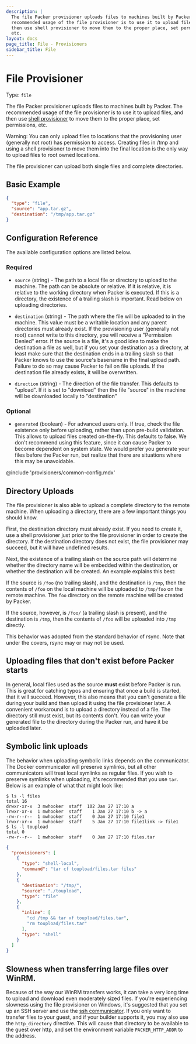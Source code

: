 ```yaml
---
description: |
  The file Packer provisioner uploads files to machines built by Packer. The
  recommended usage of the file provisioner is to use it to upload files, and
  then use shell provisioner to move them to the proper place, set permissions,
  etc.
layout: docs
page_title: File - Provisioners
sidebar_title: File
---
```


# File Provisioner

Type: `file`

The file Packer provisioner uploads files to machines built by Packer. The
recommended usage of the file provisioner is to use it to upload files, and
then use [shell provisioner](/docs/provisioners/shell) to move them to the
proper place, set permissions, etc.

Warning: You can only upload files to locations that the provisioning user
(generally not root) has permission to access. Creating files in /tmp and
using a shell provisioner to move them into the final location is the only
way to upload files to root owned locations.

The file provisioner can upload both single files and complete directories.

## Basic Example

```json
{
  "type": "file",
  "source": "app.tar.gz",
  "destination": "/tmp/app.tar.gz"
}
```

## Configuration Reference

The available configuration options are listed below.

### Required

- `source` (string) - The path to a local file or directory to upload to the
  machine. The path can be absolute or relative. If it is relative, it is
  relative to the working directory when Packer is executed. If this is a
  directory, the existence of a trailing slash is important. Read below on
  uploading directories.

- `destination` (string) - The path where the file will be uploaded to in the
  machine. This value must be a writable location and any parent directories
  must already exist. If the provisioning user (generally not root) cannot
  write to this directory, you will receive a "Permission Denied" error.
  If the source is a file, it's a good idea to make the
  destination a file as well, but if you set your destination as a directory,
  at least make sure that the destination ends in a trailing slash so that
  Packer knows to use the source's basename in the final upload path. Failure
  to do so may cause Packer to fail on file uploads. If the destination file
  already exists, it will be overwritten.

- `direction` (string) - The direction of the file transfer. This defaults to
  "upload". If it is set to "download" then the file "source" in the machine
  will be downloaded locally to "destination"

### Optional

- `generated` (boolean) - For advanced users only. If true, check the file
  existence only before uploading, rather than upon pre-build validation.
  This allows to upload files created on-the-fly. This defaults to false. We
  don't recommend using this feature, since it can cause Packer to become
  dependent on system state. We would prefer you generate your files before
  the Packer run, but realize that there are situations where this may be
  unavoidable.

@include 'provisioners/common-config.mdx'

## Directory Uploads

The file provisioner is also able to upload a complete directory to the remote
machine. When uploading a directory, there are a few important things you
should know.

First, the destination directory must already exist. If you need to create it,
use a shell provisioner just prior to the file provisioner in order to create
the directory. If the destination directory does not exist, the file
provisioner may succeed, but it will have undefined results.

Next, the existence of a trailing slash on the source path will determine
whether the directory name will be embedded within the destination, or whether
the destination will be created. An example explains this best:

If the source is `/foo` (no trailing slash), and the destination is `/tmp`,
then the contents of `/foo` on the local machine will be uploaded to `/tmp/foo`
on the remote machine. The `foo` directory on the remote machine will be
created by Packer.

If the source, however, is `/foo/` (a trailing slash is present), and the
destination is `/tmp`, then the contents of `/foo` will be uploaded into `/tmp`
directly.

This behavior was adopted from the standard behavior of rsync. Note that under
the covers, rsync may or may not be used.

## Uploading files that don't exist before Packer starts

In general, local files used as the source **must** exist before Packer is run.
This is great for catching typos and ensuring that once a build is started,
that it will succeed. However, this also means that you can't generate a file
during your build and then upload it using the file provisioner later. A
convenient workaround is to upload a directory instead of a file. The directory
still must exist, but its contents don't. You can write your generated file to
the directory during the Packer run, and have it be uploaded later.

## Symbolic link uploads

The behavior when uploading symbolic links depends on the communicator. The
Docker communicator will preserve symlinks, but all other communicators will
treat local symlinks as regular files. If you wish to preserve symlinks when
uploading, it's recommended that you use `tar`. Below is an example of what
that might look like:

```text
$ ls -l files
total 16
drwxr-xr-x  3 mwhooker  staff  102 Jan 27 17:10 a
lrwxr-xr-x  1 mwhooker  staff    1 Jan 27 17:10 b -> a
-rw-r--r--  1 mwhooker  staff    0 Jan 27 17:10 file1
lrwxr-xr-x  1 mwhooker  staff    5 Jan 27 17:10 file1link -> file1
$ ls -l toupload
total 0
-rw-r--r--  1 mwhooker  staff    0 Jan 27 17:10 files.tar
```

```json
{
  "provisioners": [
    {
      "type": "shell-local",
      "command": "tar cf toupload/files.tar files"
    },
    {
      "destination": "/tmp/",
      "source": "./toupload",
      "type": "file"
    },
    {
      "inline": [
        "cd /tmp && tar xf toupload/files.tar",
        "rm toupload/files.tar"
      ],
      "type": "shell"
    }
  ]
}
```

## Slowness when transferring large files over WinRM.

Because of the way our WinRM transfers works, it can take a very long time to
upload and download even moderately sized files. If you're experiencing
slowness using the file provisioner on Windows, it's suggested that you set up
an SSH server and use the [ssh
communicator](/docs/communicators/ssh). If you only
want to transfer files to your guest, and if your builder supports it, you may
also use the `http_directory` directive. This will cause that directory to be
available to the guest over http, and set the environment variable
`PACKER_HTTP_ADDR` to the address.

